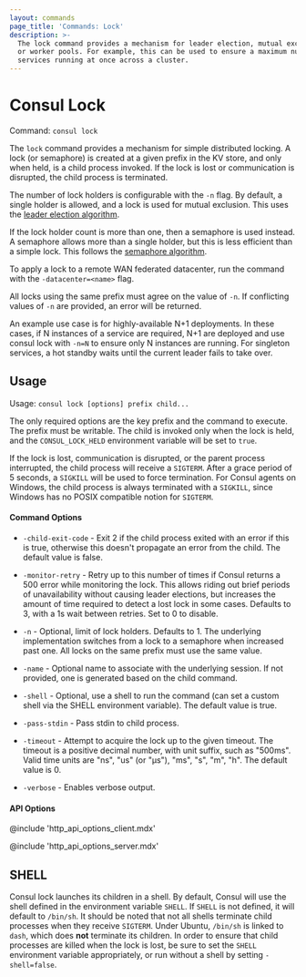 ```yaml
---
layout: commands
page_title: 'Commands: Lock'
description: >-
  The lock command provides a mechanism for leader election, mutual exclusion,
  or worker pools. For example, this can be used to ensure a maximum number of
  services running at once across a cluster.
---
```


# Consul Lock

Command: `consul lock`

The `lock` command provides a mechanism for simple distributed locking.
A lock (or semaphore) is created at a given prefix in the KV store,
and only when held, is a child process invoked. If the lock is lost or
communication is disrupted, the child process is terminated.

The number of lock holders is configurable with the `-n` flag. By default,
a single holder is allowed, and a lock is used for mutual exclusion. This
uses the [leader election algorithm](/consul/tutorials/developer-configuration/application-leader-elections).

If the lock holder count is more than one, then a semaphore is used instead.
A semaphore allows more than a single holder, but this is less efficient than
a simple lock. This follows the [semaphore algorithm](/consul/tutorials/developer-configuration/distributed-semaphore).

To apply a lock to a remote WAN federated datacenter, run the command with the
`-datacenter=<name>` flag.

All locks using the same prefix must agree on the value of `-n`. If conflicting
values of `-n` are provided, an error will be returned.

An example use case is for highly-available N+1 deployments. In these
cases, if N instances of a service are required, N+1 are deployed and use
consul lock with `-n=N` to ensure only N instances are running. For singleton
services, a hot standby waits until the current leader fails to take over.

## Usage

Usage: `consul lock [options] prefix child...`

The only required options are the key prefix and the command to execute.
The prefix must be writable. The child is invoked only when the lock is held,
and the `CONSUL_LOCK_HELD` environment variable will be set to `true`.

If the lock is lost, communication is disrupted, or the parent process
interrupted, the child process will receive a `SIGTERM`. After a grace period
of 5 seconds, a `SIGKILL` will be used to force termination. For Consul agents
on Windows, the child process is always terminated with a `SIGKILL`, since
Windows has no POSIX compatible notion for `SIGTERM`.

#### Command Options

- `-child-exit-code` - Exit 2 if the child process exited with an error
  if this is true, otherwise this doesn't propagate an error from the
  child. The default value is false.

- `-monitor-retry` - Retry up to this number of times if Consul returns a 500 error
  while monitoring the lock. This allows riding out brief periods of unavailability
  without causing leader elections, but increases the amount of time required
  to detect a lost lock in some cases. Defaults to 3, with a 1s wait between retries.
  Set to 0 to disable.

- `-n` - Optional, limit of lock holders. Defaults to 1. The underlying
  implementation switches from a lock to a semaphore when increased past
  one. All locks on the same prefix must use the same value.

- `-name` - Optional name to associate with the underlying session.
  If not provided, one is generated based on the child command.

- `-shell` - Optional, use a shell to run the command (can set a custom shell via the
  SHELL environment variable). The default value is true.

- `-pass-stdin` - Pass stdin to child process.

- `-timeout` - Attempt to acquire the lock up to the given timeout. The timeout is a
  positive decimal number, with unit suffix, such as "500ms". Valid time units
  are "ns", "us" (or "µs"), "ms", "s", "m", "h". The default value is 0.

- `-verbose` - Enables verbose output.

#### API Options

@include 'http_api_options_client.mdx'

@include 'http_api_options_server.mdx'

## SHELL

Consul lock launches its children in a shell. By default, Consul will use the shell
defined in the environment variable `SHELL`. If `SHELL` is not defined, it will
default to `/bin/sh`. It should be noted that not all shells terminate child
processes when they receive `SIGTERM`. Under Ubuntu, `/bin/sh` is linked to `dash`,
which does **not** terminate its children. In order to ensure that child processes
are killed when the lock is lost, be sure to set the `SHELL` environment variable
appropriately, or run without a shell by setting `-shell=false`.
